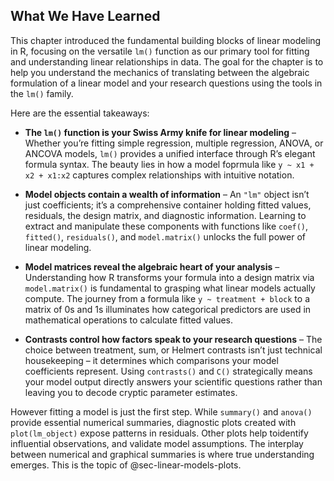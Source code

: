 ## What We Have Learned

This chapter introduced the fundamental building blocks of linear modeling in R, focusing on the versatile `lm()` 
function as our primary tool for fitting and understanding linear relationships in data. The goal for the chapter
is to help you understand the mechanics of translating between the algebraic formulation of a linear model and your research
questions using the tools in the `lm()` family.

Here are the essential takeaways:
  
* **The `lm()` function is your Swiss Army knife for linear modeling** -- Whether you're fitting simple regression, multiple regression, 
ANOVA, or ANCOVA models, `lm()` provides a unified interface through R's elegant formula syntax. The beauty lies in how 
a model foprmula like `y ~ x1 + x2 + x1:x2` captures complex relationships with intuitive notation.

<!-- Jack-of-all-trades? polymath? -->

* **Model objects contain a wealth of information** -- An `"lm"` object isn't just coefficients; it's a comprehensive container 
holding fitted values, residuals, the design matrix, and diagnostic information. Learning to extract and manipulate these 
components with functions like `coef()`, `fitted()`, `residuals()`, and `model.matrix()` unlocks the full power of linear modeling.

* **Model matrices reveal the algebraic heart of your analysis** -- Understanding how R transforms your formula into a 
design matrix via `model.matrix()` is fundamental to grasping what linear models actually compute. 
The journey from a formula like `y ~ treatment + block` to a matrix of 0s and 1s illuminates how categorical predictors 
are used in mathematical operations to calculate fitted values.

* **Contrasts control how factors speak to your research questions** -- The choice between treatment, sum, or Helmert contrasts 
isn't just technical housekeeping -- it determines which comparisons your model coefficients represent. 
Using `contrasts()` and `C()` strategically means your model output directly answers your scientific questions 
rather than leaving you to decode cryptic parameter estimates.

<!--
* **Factor coding schemes have profound interpretational consequences** -- Whether you use treatment contrasts 
(comparing to a reference level) or sum contrasts (comparing to overall mean) fundamentally changes what your 
intercept and slopes mean. Understanding these choices helps you avoid the common trap of misinterpreting coefficients in factorial designs.

* **The design matrix bridges statistical theory and computational reality** -- Examining the model matrix with `model.matrix()` 
demystifies how R handles missing cells, interaction terms, and nested factors. What seems like magic in the output 
becomes transparent when you see the actual numbers being multiplied and summed in the linear algebra.
-->

However fitting a model is just the first step.  While `summary()` and `anova()` provide essential numerical summaries, diagnostic plots created with `plot(lm_object)` expose patterns in residuals. Other plots help toidentify influential observations, and validate model assumptions. The interplay between numerical and graphical summaries is where true understanding emerges. This is the topic of @sec-linear-models-plots.
